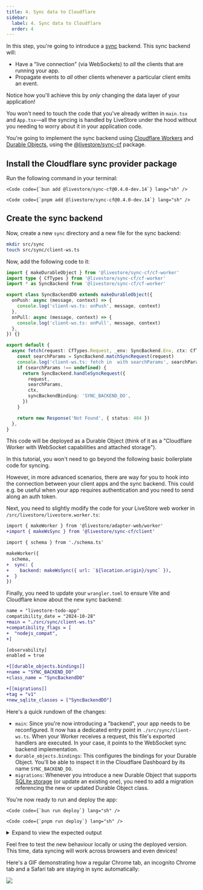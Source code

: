 ```yaml
---
title: 4. Sync data to Cloudflare
sidebar:
  label: 4. Sync data to Cloudflare
  order: 4
---
```



In this step, you're going to introduce a [sync](/reference/syncing/) backend. This sync backend will:

- Have a "live connection" (via WebSockets) to _all_ the clients that are running your app.
- Propagate events to _all_ other clients whenever a particular client emits an event.

Notice how you'll achieve this by _only_ changing the data layer of your application! 

You won't need to touch the code that you've already written in `main.tsx` and `App.tsx`—all the syncing is handled by LiveStore under the hood without you needing to worry about it in your application code.

You're going to implement the sync backend using [Cloudflare Workers](https://developers.cloudflare.com/workers/) and [Durable Objects](https://developers.cloudflare.com/durable-objects/), using the [@livestore/sync-cf](/reference/syncing/sync-provider/cloudflare/) package.

## Install the Cloudflare sync provider package

Run the following command in your terminal:

<Tabs syncKey="package-manager">

  <TabItem label="bun">

    <Code code={`bun add @livestore/sync-cf@0.4.0-dev.14`} lang="sh" />

  </TabItem>

  <TabItem label="pnpm">

    <Code code={`pnpm add @livestore/sync-cf@0.4.0-dev.14`} lang="sh" />

  </TabItem>

</Tabs>

## Create the sync backend

Now, create a new `sync` directory and a new file for the sync backend:

```bash
mkdir src/sync
touch src/sync/client-ws.ts
```

Now, add the following code to it:

```ts title="src/sync/client-ws.ts"
import { makeDurableObject } from '@livestore/sync-cf/cf-worker'
import type { CfTypes } from '@livestore/sync-cf/cf-worker'
import * as SyncBackend from '@livestore/sync-cf/cf-worker'

export class SyncBackendDO extends makeDurableObject({
  onPush: async (message, context) => {
    console.log('client-ws.ts: onPush', message, context)
  },
  onPull: async (message, context) => {
    console.log('client-ws.ts: onPull', message, context)
  },
}) {}

export default {
  async fetch(request: CfTypes.Request, _env: SyncBackend.Env, ctx: CfTypes.ExecutionContext) {
    const searchParams = SyncBackend.matchSyncRequest(request)
    console.log('client-ws.ts: fetch in  with searchParams', searchParams)
    if (searchParams !== undefined) {
      return SyncBackend.handleSyncRequest({
        request,
        searchParams,
        ctx,
        syncBackendBinding: 'SYNC_BACKEND_DO',
      })
    }

    return new Response('Not Found', { status: 404 })
  },
}
```

This code will be deployed as a Durable Object (think of it as a "Cloudflare Worker with WebSocket capabilities and attached storage").

In this tutorial, you won't need to go beyond the following basic boilerplate code for syncing. 

However, in more advanced scenarios, there are way for you to hook into the connection between your client apps and the sync backend. This could e.g. be useful when your app requires authentication and you need to send along an auth token.

Next, you need to slightly modify the code for your LiveStore web worker in `/src/livestore/livestore.worker.ts`:

```diff title="/src/livestore/livestore.worker.ts" lang="ts"
import { makeWorker } from '@livestore/adapter-web/worker'
+import { makeWsSync } from '@livestore/sync-cf/client'

import { schema } from './schema.ts'

makeWorker({ 
  schema,
+  sync: {
+    backend: makeWsSync({ url: `${location.origin}/sync` }),
+  }
})
```

Finally, you need to update your `wrangler.toml` to ensure Vite and Cloudflare know about the new sync backend:

```diff title="wrangler.toml" lang="toml"
name = "livestore-todo-app"
compatibility_date = "2024-10-28"
+main = "./src/sync/client-ws.ts"
+compatibility_flags = [
+  "nodejs_compat",
+]

[observability]
enabled = true

+[[durable_objects.bindings]]
+name = "SYNC_BACKEND_DO"
+class_name = "SyncBackendDO"

+[[migrations]]
+tag = "v1"
+new_sqlite_classes = ["SyncBackendDO"]
```

Here's a quick rundown of the changes:

- `main`: Since you're now introducing a "backend", your app needs to be reconfigured. It now has a dedicated entry point in `./src/sync/client-ws.ts`. When your Worker receives a request, this file's exported handlers are executed. In your case, it points to the WebSocket sync backend implementation.
- `durable_objects.bindings`: This configures the bindings for your Durable Object. You'll be able to inspect it in the Cloudflare Dashboard by its name `SYNC_BACKEND_DO`.
- `migrations`: Whenever you introduce a new Durable Object that supports [SQLite storage](https://developers.cloudflare.com/durable-objects/best-practices/access-durable-objects-storage/#create-sqlite-backed-durable-object-class) (or update an existing one), you need to add a migration referencing the new or updated Durable Object class. 

You're now ready to run and deploy the app:

<Tabs syncKey="package-manager">

  <TabItem label="bun">

    <Code code={`bun run deploy`} lang="sh" />

  </TabItem>

  <TabItem label="pnpm">

    <Code code={`pnpm run deploy`} lang="sh" />

  </TabItem>

</Tabs>

<details>
<summary>Expand to view the expected output</summary>

```
✗ pnpm run deploy

> livestore-todo-app@0.0.0 deploy /Users/nikolasburk/Projects/LiveStore/plain-react-tutorial/livestore-todo-app
> pnpm run build && wrangler deploy


> livestore-todo-app@0.0.0 build /Users/nikolasburk/Projects/LiveStore/plain-react-tutorial/livestore-todo-app
> tsc -b && vite build

vite v7.1.12 building SSR bundle for production...
✓ 1085 modules transformed.
dist/livestore_todo_app/.vite/manifest.json      0.16 kB
dist/livestore_todo_app/wrangler.json            1.37 kB
dist/livestore_todo_app/index.js             1,021.14 kB
✓ built in 1.31s
vite v7.1.12 building for production...
✓ 1119 modules transformed.
dist/client/index.html                               0.47 kB │ gzip:   0.30 kB
dist/client/assets/make-shared-worker-CbM93UVL.js  363.01 kB
dist/client/assets/livestore.worker-DbNV_so_.js    594.87 kB
dist/client/assets/wa-sqlite-CLgeTS2u.wasm         618.93 kB │ gzip: 303.78 kB
dist/client/assets/index-DNxhg8nM.css               11.76 kB │ gzip:   3.12 kB
dist/client/assets/index-BhsI_Uw7.js               760.04 kB │ gzip: 238.67 kB

(!) Some chunks are larger than 500 kB after minification. Consider:
- Using dynamic import() to code-split the application
- Use build.rollupOptions.output.manualChunks to improve chunking: https://rollupjs.org/configuration-options/#output-manualchunks
- Adjust chunk size limit for this warning via build.chunkSizeWarningLimit.
✓ built in 4.29s

 ⛅️ wrangler 4.45.1
───────────────────
Using redirected Wrangler configuration.
 - Configuration being used: "dist/livestore_todo_app/wrangler.json"
 - Original user's configuration: "wrangler.toml"
 - Deploy configuration file: ".wrangler/deploy/config.json"
🌀 Building list of assets...
✨ Read 8 files from the assets directory /Users/nikolasburk/Projects/LiveStore/plain-react-tutorial/livestore-todo-app/dist/client
🌀 Starting asset upload...
🌀 Found 4 new or modified static assets to upload. Proceeding with upload...
+ /index.html
+ /assets/index-BhsI_Uw7.js
+ /assets/index-DNxhg8nM.css
+ /assets/livestore.worker-DbNV_so_.js
Uploaded 1 of 4 assets
Uploaded 2 of 4 assets
Uploaded 4 of 4 assets
✨ Success! Uploaded 4 files (3 already uploaded) (4.31 sec)

Total Upload: 997.21 KiB / gzip: 208.73 KiB
Worker Startup Time: 47 ms
Your Worker has access to the following bindings:
Binding                                  Resource            
env.SYNC_BACKEND_DO (SyncBackendDO)      Durable Object      

Uploaded livestore-todo-app (17.72 sec)
Deployed livestore-todo-app triggers (9.82 sec)
  https://livestore-todo-app.nikolas-burk.workers.dev
Current Version ID: 8860dd68-6082-4da9-9407-dea670cd8b23
```

</details>

Feel free to test the new behaviour locally or using the deployed version. This time, data syncing will work across browsers and even devices!

Here's a GIF demonstrating how a regular Chrome tab, an incognito Chrome tab and a Safari tab are staying in sync automatically:

![](../../../assets/tutorial/chapter-4/1-livestore-cf-sync.gif)
